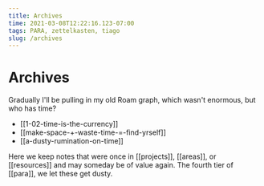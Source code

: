 ```yaml
---
title: Archives
time: 2021-03-08T12:22:16.123-07:00
tags: PARA, zettelkasten, tiago
slug: /archives
---
```


# Archives

Gradually I'll be pulling in my old Roam graph, which wasn't enormous, but who has time?

- [[1-02-time-is-the-currency]]
- [[make-space-+-waste-time-=-find-yrself]]
- [[a-dusty-rumination-on-time]]

Here we keep notes that were once in [[projects]], [[areas]], or [[resources]] and may someday be of value again. The fourth tier of [[para]], we let these get dusty.


